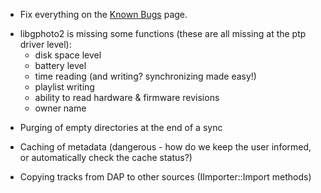 * Fix everything on the [[Projects/Open Source/Banshee/MTP/Known Bugs|Known Bugs]] page.

* libgphoto2 is missing some functions (these are all missing at the ptp driver level):
** disk space level
** battery level
** time reading (and writing? synchronizing made easy!)
** playlist writing
** ability to read hardware & firmware revisions
** owner name

* Purging of empty directories at the end of a sync

* Caching of metadata (dangerous - how do we keep the user informed, or automatically check the cache status?)

* Copying tracks from DAP to other sources (IImporter::Import methods)